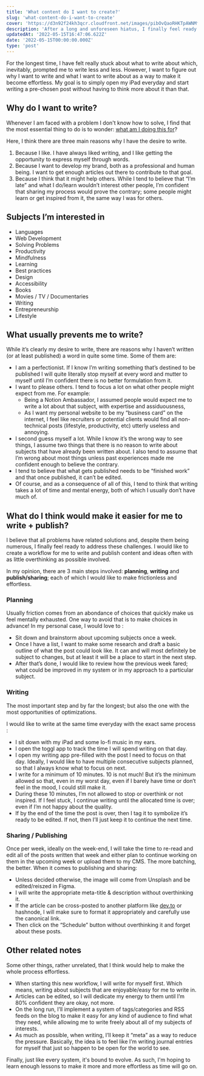 ```yaml
---
title: 'What content do I want to create?'
slug: 'what-content-do-i-want-to-create'
cover: 'https://d3n92f24kh3qcr.cloudfront.net/images/pibOvQaoRHKTpAWNMff4.jpg'
description: 'After a long and unforeseen hiatus, I finally feel ready to address the causes that prevented me to write and feel creative. '
updatedAt: '2022-05-15T16:47:06.622Z'
date: '2022-05-15T00:00:00.000Z'
type: 'post'
---
```


For the longest time, I have felt really stuck about what to write about which, inevitably, prompted me to write less and less. However, I want to figure out why I want to write and what I want to write about as a way to make it become effortless. My goal is to simply open my iPad everyday and start writing a pre-chosen post without having to think more about it than that.

## Why do I want to write?

Whenever I am faced with a problem I don't know how to solve, I find that the most essential thing to do is to wonder: [what am I doing this for](https://mathcrln.com/blog/what-is-it-all-for)?

Here, I think there are three main reasons why I have the desire to write.

1. Because I like. I have always liked writing, and I like getting the opportunity to express myself through words.
2. Because I want to develop my brand, both as a professional and human being. I want to get enough articles out there to contribute to that goal.
3. Because I think that it might help others. While I tend to believe that “I’m late” and what I do/learn wouldn’t interest other people, I’m confident that sharing my process would prove the contrary; some people might learn or get inspired from it, the same way I was for others.

## Subjects I’m interested in

-   Languages
-   Web Development
-   Solving Problems
-   Productivity
-   Mindfulness
-   Learning
-   Best practices
-   Design
-   Accessibility
-   Books
-   Movies / TV / Documentaries
-   Writing
-   Entrepreneurship
-   Lifestyle

## What usually prevents me to write?

While it’s clearly my desire to write, there are reasons why I haven’t written (or at least published) a word in quite some time. Some of them are:

-   I am a perfectionist. If I know I’m writing something that’s destined to be published I will quite literally stop myself at every word and mutter to myself until I’m confident there is no better formulation from it.
-   I want to please others. I tend to focus a lot on what other people might expect from me. For example:
    -   Being a Notion Ambassador, I assumed people would expect me to write a lot about that subject, with expertise and assiduousness,
    -   As I want my personal website to be my “business card” on the internet, I feel like recruiters or potential clients would find all non-technical posts (lifestyle, productivity, etc) utterly useless and annoying.
-   I second guess myself a lot. While I know it’s the wrong way to see things, I assume two things that there is no reason to write about subjects that have already been written about. I also tend to assume that I’m wrong about most things unless past experiences made me confident enough to believe the contrary.
-   I tend to believe that what gets published needs to be “finished work” and that once published, it can’t be edited.
-   Of course, and as a consequence of all of this, I tend to think that writing takes a lot of time and mental energy, both of which I usually don’t have much of.

## What do I think would make it easier for me to write + publish?

I believe that all problems have related solutions and, despite them being numerous, I finally feel ready to address these challenges. I would like to create a workflow for me to write and publish content and ideas often with as little overthinking as possible involved.

In my opinion, there are 3 main steps involved: **planning**, **writing** and **publish/sharing**; each of which I would like to make frictionless and effortless.

### Planning

Usually friction comes from an abondance of choices that quickly make us feel mentally exhausted. One way to avoid that is to make choices in advance! In my personal case, I would love to :

-   Sit down and brainstorm about upcoming subjects once a week.
-   Once I have a list, I want to make some research and draft a basic outline of what the post could look like. It can and will most definitely be subject to changes, but at least it will be a place to start in the next step.
-   After that’s done, I would like to review how the previous week fared; what could be improved in my system or in my approach to a particular subject.

### Writing

The most important step and by far the longest; but also the one with the most opportunities of optimizations.

I would like to write at the same time everyday with the exact same process :

-   I sit down with my iPad and some lo-fi music in my ears.
-   I open the toggl app to track the time I will spend writing on that day.
-   I open my writing app pre-filled with the post I need to focus on that day. Ideally, I would like to have multiple consecutive subjects planned, so that I always know what to focus on next.
-   I write for a minimum of 10 minutes. 10 is not much! But it’s the minimum allowed so that, even in my worst day, even if I barely have time or don’t feel in the mood, I could still make it.
-   During these 10 minutes, I’m not allowed to stop or overthink or not inspired. If I feel stuck, I continue writing until the allocated time is over; even if I’m not happy about the quality.
-   If by the end of the time the post is over, then I tag it to symbolize it’s ready to be edited. If not, then I’ll just keep it to continue the next time.

### Sharing / Publishing

Once per week, ideally on the week-end, I will take the time to re-read and edit all of the posts written that week and either plan to continue working on them in the upcoming week or upload them to my CMS. The more batching, the better. When it comes to publishing and sharing:

-   Unless decided otherwise, the image will come from Unsplash and be edited/reiszed in Figma.
-   I will write the appropriate meta-title & description without overthinking it.
-   If the article can be cross-posted to another platform like [dev.to](http://dev.to) or hashnode, I will make sure to format it appropriately and carefully use the canonical link.
-   Then click on the “Schedule” button without overthinking it and forget about these posts.

## Other related notes

Some other things, rather unrelated, that I think would help to make the whole process effortless.

-   When starting this new workflow, I will write for myself first. Which means, writing about subjects that are enjoyable/easy for me to write in.
-   Articles can be edited, so I will dedicate my energy to them until I’m 80% confident they are okay, not more.
-   On the long run, I’ll implement a system of tags/categories and RSS feeds on the blog to make it easy for any kind of audience to find what they need, while allowing me to write freely about all of my subjects of interests.
-   As much as possible, when writing, I’ll keep it “meta” as a way to reduce the pressure. Basically, the idea is to feel like I’m writing journal entries for myself that just so happen to be open for the world to see.

Finally, just like every system, it's bound to evolve. As such, I'm hoping to learn enough lessons to make it more and more effortless as time will go on.
